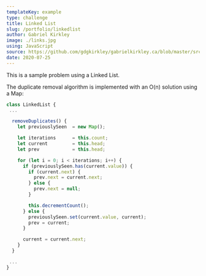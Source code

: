 ```yaml
---
templateKey: example
type: challenge
title: Linked List
slug: /portfolio/linkedlist
author: Gabriel Kirkley
image: ./links.jpg
using: JavaScript
source: https://github.com/gdgkirkley/gabrielkirkley.ca/blob/master/src/components/challenges/LinkedList/LinkedList.js
date: 2020-07-25
---
```



This is a sample problem using a Linked List.

<LinkedListChallenges />

The duplicate removal algorithm is implemented with an O(n) solution using a
Map:

```js
class LinkedList {
 ...

  removeDuplicates() {
    let previouslySeen  = new Map();

    let iterations      = this.count;
    let current         = this.head;
    let prev            = this.head;

    for (let i = 0; i < iterations; i++) {
      if (previouslySeen.has(current.value)) {
        if (current.next) {
          prev.next = current.next;
        } else {
          prev.next = null;
        }

        this.decrementCount();
      } else {
        previouslySeen.set(current.value, current);
        prev = current;
      }

      current = current.next;
    }
  }

 ...
}
```
